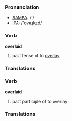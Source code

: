=== Pronunciation ===
*[[w:SAMPA|SAMPA]]: /'/
*[[w:IPA|IPA]]: /'ovəɻleɪd/

=== Verb ===

'''overlaid'''

# past tense of to [[overlay]]

=== Translations ===

=== Verb ===

'''overlaid'''

# past participle of to overlay

=== Translations ===